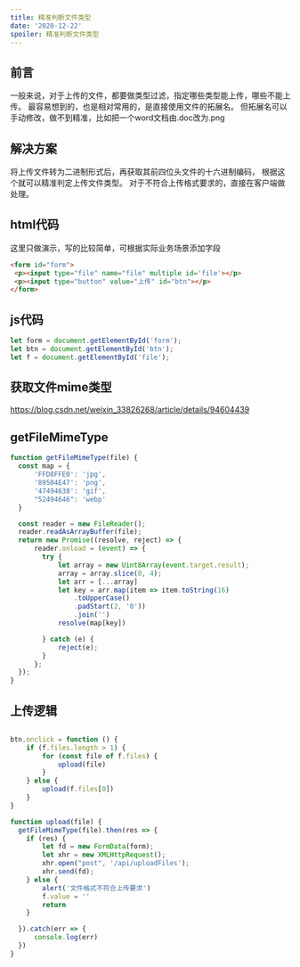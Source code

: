 ```yaml
---
title: 精准判断文件类型
date: '2020-12-22'
spoiler: 精准判断文件类型
---
```




## 前言

<P>
一般来说，对于上传的文件，都要做类型过滤，指定哪些类型能上传，哪些不能上传。
最容易想到的，也是相对常用的，是直接使用文件的拓展名。
但拓展名可以手动修改，做不到精准，比如把一个word文档由.doc改为.png
</P>

## 解决方案

<P style={{background:'lightblue'}}>
将上传文件转为二进制形式后，再获取其前四位头文件的十六进制编码，
根据这个就可以精准判定上传文件类型。
对于不符合上传格式要求的，直接在客户端做处理。
</P>



## html代码

这里只做演示，写的比较简单，可根据实际业务场景添加字段


<P style={{background:'#FDB99B'}}>

```html
<form id="form">
 <p><input type="file" name="file" multiple id='file'></p>
 <p><input type="button" value="上传" id="btn"></p>
</form>
```

</P>



## js代码


<P style={{background:'#FDB99B'}}>

```js
let form = document.getElementById('form'); 
let btn = document.getElementById('btn'); 
let f = document.getElementById('file'); 

```

</P>


## 获取文件mime类型

https://blog.csdn.net/weixin_33826268/article/details/94604439


## getFileMimeType

<P style={{background:'#FDB99B'}}>

```js
function getFileMimeType(file) {
  const map = {
      'FFD8FFE0': 'jpg',
      '89504E47': 'png',
      '47494638': 'gif',
      "52494646": 'webp'
  }

  const reader = new FileReader();
  reader.readAsArrayBuffer(file);
  return new Promise((resolve, reject) => {
      reader.onload = (event) => {
        try {
            let array = new Uint8Array(event.target.result);
            array = array.slice(0, 4);
            let arr = [...array]
            let key = arr.map(item => item.toString(16)
                .toUpperCase()
                .padStart(2, '0'))
                .join('')
            resolve(map[key])

        } catch (e) {
            reject(e);
        }
      };
  });
}
```
</P>


## 上传逻辑

<P style={{background:'#FDB99B'}}>

```js

btn.onclick = function () {
    if (f.files.length > 1) {
        for (const file of f.files) {
            upload(file)
        }
    } else {
        upload(f.files[0])
    }
}

function upload(file) {
  getFileMimeType(file).then(res => {
    if (res) {
        let fd = new FormData(form);
        let xhr = new XMLHttpRequest();
        xhr.open("post", '/api/uploadFiles');
        xhr.send(fd);
    } else {
        alert('文件格式不符合上传要求')
        f.value = ''
        return
    }

  }).catch(err => {
      console.log(err)
  })
}

```

</P>